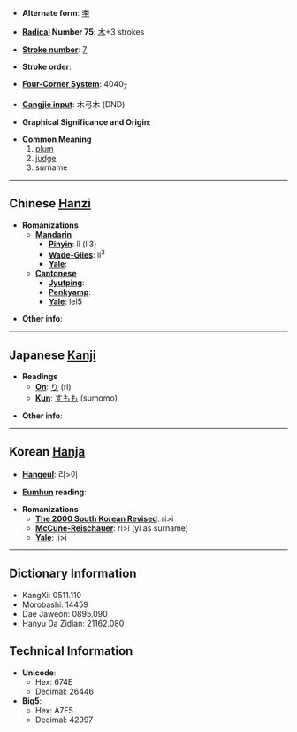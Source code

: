 * '''Alternate form''': [[李]]

* '''[[Wiktionary:Chinese radical index| Radical]] Number 75''': [[Wiktionary:Chinese radical index 木|木]]+3 strokes

* '''[[Wiktionary:Chinese total strokes index|Stroke number]]''': [[Wiktionary:Chinese total strokes index 7|7]]

* '''Stroke order''': 

* '''[[Wiktionary:Chinese four corner index|Four-Corner System]]''': 4040<sub>7</sub>

* '''[[Wiktionary:Chinese Cangjie index|Cangjie input]]''': 木弓木 (DND)

* '''Graphical Significance and Origin''': 

* '''Common Meaning'''
*# [[plum]]
*# [[judge]]
*# surname

----

== Chinese [[Hanzi]] ==

* '''Romanizations'''
** '''[[Mandarin]]'''
*** '''[[Pinyin]]''': lǐ (li3)
*** '''[[Wade-Giles]]''': li<sup>3</sup>
*** '''[[Yale]]''': 
** '''[[Cantonese]]'''
*** '''[[Jyutping]]''':
*** '''[[Penkyamp]]''': 
*** '''[[Yale]]''': lei5

* '''Other info''': 

----

== Japanese [[Kanji]] ==

* '''Readings'''
** '''[[On]]''': [[り]] (ri)
** '''[[Kun]]''': [[すもも]] (sumomo)

* '''Other info''':  

----

== Korean [[Hanja]] ==

* '''[[Hangeul]]''': 리>이

* '''[[Eumhun]] reading''': 

* '''Romanizations'''
** '''[[The 2000 South Korean Revised Romanization|The 2000 South Korean Revised]]''': ri>i
** '''[[McCune-Reischauer]]''': ri>i (yi as surname)
** '''[[Yale]]''': li>i

----

== Dictionary Information ==

* KangXi: 0511.110
* Morobashi: 14459
* Dae Jaweon: 0895.090
* Hanyu Da Zidian: 21162.080

== Technical Information ==

* '''Unicode''':
** Hex: 674E
** Decimal: 26446
* '''Big5''':
** Hex: A7F5
** Decimal: 42997